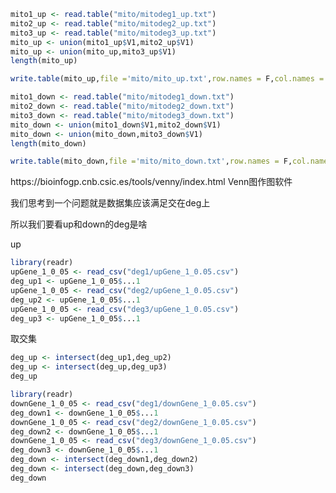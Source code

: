 ```r
mito1_up <- read.table("mito/mitodeg1_up.txt")
mito2_up <- read.table("mito/mitodeg2_up.txt")
mito3_up <- read.table("mito/mitodeg3_up.txt")
mito_up <- union(mito1_up$V1,mito2_up$V1)
mito_up <- union(mito_up,mito3_up$V1)
length(mito_up)
```
```r
write.table(mito_up,file ='mito/mito_up.txt',row.names = F,col.names = F,quote=F)
```

```r
mito1_down <- read.table("mito/mitodeg1_down.txt")
mito2_down <- read.table("mito/mitodeg2_down.txt")
mito3_down <- read.table("mito/mitodeg3_down.txt")
mito_down <- union(mito1_down$V1,mito2_down$V1)
mito_down <- union(mito_down,mito3_down$V1)
length(mito_down)
```
```r
write.table(mito_down,file ='mito/mito_down.txt',row.names = F,col.names = F,quote=F)
```

https://bioinfogp.cnb.csic.es/tools/venny/index.html
Venn图作图软件

我们思考到一个问题就是数据集应该满足交在deg上

所以我们要看up和down的deg是啥

up
```r
library(readr)
upGene_1_0_05 <- read_csv("deg1/upGene_1_0.05.csv")
deg_up1 <- upGene_1_0_05$...1
upGene_1_0_05 <- read_csv("deg2/upGene_1_0.05.csv")
deg_up2 <- upGene_1_0_05$...1
upGene_1_0_05 <- read_csv("deg3/upGene_1_0.05.csv")
deg_up3 <- upGene_1_0_05$...1
```
取交集
```r
deg_up <- intersect(deg_up1,deg_up2)
deg_up <- intersect(deg_up,deg_up3)
deg_up
```
```r
library(readr)
downGene_1_0_05 <- read_csv("deg1/downGene_1_0.05.csv")
deg_down1 <- downGene_1_0_05$...1
downGene_1_0_05 <- read_csv("deg2/downGene_1_0.05.csv")
deg_down2 <- downGene_1_0_05$...1
downGene_1_0_05 <- read_csv("deg3/downGene_1_0.05.csv")
deg_down3 <- downGene_1_0_05$...1
deg_down <- intersect(deg_down1,deg_down2)
deg_down <- intersect(deg_down,deg_down3)
deg_down
```

